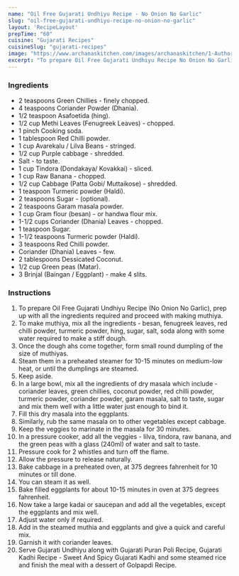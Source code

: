 ---
name: "Oil Free Gujarati Undhiyu Recipe - No Onion No Garlic"
slug: "oil-free-gujarati-undhiyu-recipe-no-onion-no-garlic"
layout: 'RecipeLayout'
prepTime: "60"
cuisine: "Gujarati Recipes﻿"
cuisineSlug: "gujarati-recipes"
image: "https://www.archanaskitchen.com/images/archanaskitchen/1-Author/Dhara/oil-free-gujarati-undhiyu-recipe-no-onion-no-garlic.jpg"
excerpt: "To prepare Oil Free Gujarati Undhiyu Recipe No Onion No Garlic, prep up with all the ingredients required and proceed with making muthiya"
---

### Ingredients

- 2 teaspoons Green Chillies - finely chopped.
- 4 teaspoons Coriander Powder (Dhania).
- 1/2 teaspoon Asafoetida (hing).
- 1/2 cup Methi Leaves (Fenugreek Leaves) - chopped.
- 1 pinch Cooking soda.
- 1 tablespoon Red Chilli powder.
- 1 cup Avarekalu / Lilva Beans - stringed.
- 1/2 cup Purple cabbage - shredded.
- Salt - to taste.
- 1 cup Tindora (Dondakaya/ Kovakkai) - sliced.
- 1 cup Raw Banana - chopped.
- 1/2 cup Cabbage (Patta Gobi/ Muttaikose) - shredded.
- 1 teaspoon Turmeric powder (Haldi).
- 2 teaspoons Sugar - (optional).
- 2 teaspoons Garam masala powder.
- 1 cup Gram flour (besan) - or handwa flour mix.
- 1-1/2 cups Coriander (Dhania) Leaves - chopped.
- 1 teaspoon Sugar.
- 1-1/2 teaspoons Turmeric powder (Haldi).
- 3 teaspoons Red Chilli powder.
- Coriander (Dhania) Leaves - few.
- 2 tablespoons Dessicated Coconut.
- 1/2 cup Green peas (Matar).
- 3 Brinjal (Baingan / Eggplant) - make 4 slits.

### Instructions

1. To prepare Oil Free Gujarati Undhiyu Recipe (No Onion No Garlic), prep up with all the ingredients required and proceed with making muthiya.
1. To make muthiya, mix all the ingredients - besan, fenugreek leaves, red chilli powder, turmeric powder, hing,  sugar, salt, soda along with some water required to make a stiff dough.
1. Once the dough ahs come together, form small round dumpling of the size of muthiyas.
1. Steam them in a preheated steamer for 10-15 minutes on medium-low heat, or until the dumplings are steamed.
1. Keep aside.
1. In a large bowl, mix all the ingredients of dry masala which include - coriander leaves, green chillies, coconut powder, red chilli powder, turmeric powder, coriander powder, garam masala, salt to taste, sugar and mix them well with a little water just enough to bind it.
1. Fill this dry masala into the eggplants.
1. Similarly, rub the same masala on to other vegetables except cabbage.
1. Keep the veggies to marinate in the masala for 30 minutes.
1. In a pressure cooker, add all the veggies - lilva, tindora, raw banana, and the green peas with a glass (240ml) of water and salt to taste.
1. Pressure cook for 2 whistles and turn off the flame.
1. Allow the pressure to release naturally.
1. Bake cabbage in a preheated oven, at 375 degrees fahrenheit for 10 minutes or till done.
1. You can steam it as well.
1. Bake filled eggplants for about 10-15 minutes in oven at 375 degrees fahrenheit.
1. Now take a large kadai or saucepan and add all the vegetables, except the eggplants  and mix well.
1. Adjust water only if required.
1. Add in the steamed muthia and eggplants and give a quick and careful mix.
1. Garnish it with coriander leaves.
1. Serve Gujarati Undhiyu along with Gujarati Puran Poli Recipe, Gujarati Kadhi Recipe - Sweet And Spicy Gujarati Kadhi and some steamed rice  and finish the meal with a dessert of Golpapdi Recipe.
